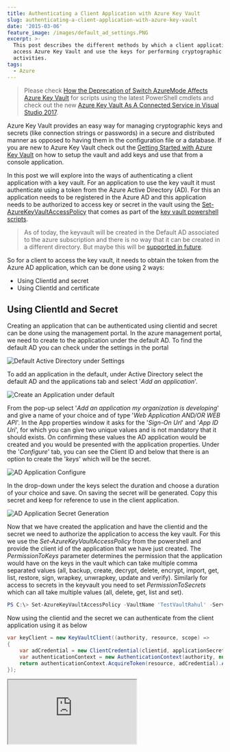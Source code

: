 ```yaml
---
title: Authenticating a Client Application with Azure Key Vault
slug: authenticating-a-client-application-with-azure-key-vault
date: '2015-03-06'
feature_image: /images/default_ad_settings.PNG
excerpt: >-
  This post describes the different methods by which a client application can
  access Azure Key Vault and use the keys for performing cryptographic
  activities.
tags:
  - Azure
---
```

> Please check [How the Deprecation of Switch AzureMode Affects Azure Key Vault](/blog/how-the-deprecation-of-switch-azuremode-affects-azure-key-vault/) for scripts using the latest PowerShell cmdlets and check out the new [Azure Key Vault As A Connected Service in Visual Studio 2017](/blog/azure-key-vault-as-a-connected-service-in-visual-studio-2017/).

Azure Key Vault provides an easy way for managing cryptographic keys and secrets (like connection strings or passwords) in a secure and distributed manner as opposed to having them in the configuration file or a database. If you are new to Azure Key Vault check out the [Getting Started with Azure Key Vault](/blog/getting-started-with-azure-key-vault/) on how to setup the vault and add keys and use that from a console application.

In this post we will explore into the ways of authenticating a client application with a key vault. For an application to use the key vault it must authenticate using a token from the Azure Active Directory (AD). For this an application needs to be registered in the Azure AD and this application needs to be authorized to access key or secret in the vault using the [Set-AzureKeyVaultAccessPolicy](https://msdn.microsoft.com/en-us/library/azure/dn903607.aspx) that comes as part of the [key vault powershell scripts](https://gallery.technet.microsoft.com/scriptcenter/Azure-Key-Vault-Powershell-1349b091).

> As of today, the keyvault will be created in the Default AD associated to the azure subscription and there is no way that it can be created in a different directory. But maybe this will be [supported in future](https://social.msdn.microsoft.com/Forums/azure/en-US/21d0dcaa-791c-4f96-8f9d-738b6b0076b2/create-a-new-key-vault-in-a-different-directory?forum=AzureKeyVault).

So for a client to access the key vault, it needs to obtain the token from the Azure AD application, which can be done using 2 ways:

-   Using ClientId and secret
-   Using ClientId and certificate

## **Using ClientId and Secret**

Creating an application that can be authenticated using clientid and secret can be done using the management portal. In the azure management portal, we need to create to the application under the default AD. To find the default AD you can check under the settings in the portal

![Default Active Directory under Settings](/images/default_ad_settings.PNG)

To add an application in the default, under Active Directory select the default AD and the applications tab and select '_Add an application_'.

![Create an Application under default](/images/default_ad.PNG)

From the pop-up select '_Add an application my organization is developing_' and give a name of your choice and of type '_Web Application AND/OR WEB API_'. In the App properties window it asks for the '_Sign-On Url_' and '_App ID Uri_', for which you can give two unique values and is not mandatory that it should exists. On confirming these values the AD application would be created and you would be presented with the application properties. Under the '_Configure_' tab, you can see the Client ID and below that there is an option to create the '_keys_' which will be the secret.

![AD Application Configure](/images/ad_application_configure.PNG)

In the drop-down under the keys select the duration and choose a duration of your choice and save. On saving the secret will be generated. Copy this secret and keep for reference to use in the client application.

![AD Application Secret Generation](/images/ad_application_keys.PNG)

Now that we have created the application and have the clientid and the secret we need to authorize the application to access the key vault. For this we use the _Set-AzureKeyVaultAccessPolicy_ from the powershell and provide the client id of the application that we have just created. The _PermissionToKeys_ parameter determines the permission that the application would have on the keys in the vault which can take multiple comma separated values (all, backup, create, decrypt, delete, encrypt, import, get, list, restore, sign, wrapkey, unwrapkey, update and verify). Similarly for access to secrets in the keyvault you need to set _PermissionToSecrets_ which can all take multiple values (all, delete, get, list and set).

```powershell
PS C:\> Set-AzureKeyVaultAccessPolicy -VaultName 'TestVaultRahul' -ServicePrincipalName '01c74fc1-4fb3-455e-8612-d5ad05a7fe2a' -PermissionsToKeys all

```

Now using the clientid and the secret we can authenticate from the client application using it as below

```csharp
var keyClient = new KeyVaultClient((authority, resource, scope) =>
{
    var adCredential = new ClientCredential(clientid, applicationSecret);
    var authenticationContext = new AuthenticationContext(authority, null);
    return authenticationContext.AcquireToken(resource, adCredential).AccessToken;
});

```
<iframe src="https://www.youtube.com/embed/51Qmk3TQJ44" />

## **Using ClientId and Certificate**

Creating an application that can be authenticated using the clientid and the certificate is only possible using powershell scripts, and these are again available with the key vault powershell scripts. For this we first need to create a certificate or if your organization already has provided one use that. Since this is for demo I would be creating a test certificate as [explained here](https://msdn.microsoft.com/en-in/library/ff699202.aspx).

```
makecert -sv mykey.pvk -n "cn=AD Test Vault Application" ADTestVaultApplication.cer -b 03/03/2014 -e 06/05/2016 -r
pvk2pfx -pvk mykey.pvk -spc ADTestVaultApplication.cer -pfx ADTestVaultApplication.pfx -po test

```

Once we have the certificate, we can create a new AD application and specify certificate authentication for the application as shown below. Make sure that you give the full path to the certificate as below (mine was located under C:\\cert)

```powershell
Connect-AzureAD -DomainName '<domainname>'
$newADApplication = New-AzureADApplication -DisplayName 'TestVaultApplication'
Add-AzureADApplicationCredential -ObjectId $newADApplication.objectId -FilePath C:\cert\ADTestVaultApplication.cer
$newADApplication.appId

```

Once the application is created, we need to perform the same authorization steps as above to give the application access to the key vault, after which we can use the clientid (that would be output to the powershell console) and the certificate to authenticate the application. Make sure that the certificate is installed into the store so that it can be used by the application.

```csharp
var keyClient = new KeyVaultClient((authority, resource, scope) =>
{
    var authenticationContext = new AuthenticationContext(authority, null);
    X509Certificate2 certificate;
    X509Store store = new X509Store(StoreName.My, StoreLocation.CurrentUser);
    try
    {
        store.Open(OpenFlags.ReadOnly);
        X509Certificate2Collection certificateCollection = store.Certificates.Find(X509FindType.FindByThumbprint, "E2F3EAE0A131EE0CF1FF1995A6ABA9F9462A0C03", false);
        if (certificateCollection == null || certificateCollection.Count == 0)
        {
            throw new Exception("Certificate not installed in the store");
        }

        certificate = certificateCollection[0];
    }
    finally
    {
        store.Close();
    }

    var clientAssertionCertificate = new ClientAssertionCertificate(applicationId, certificate);
    var result = authenticationContext.AcquireToken(resource, clientAssertionCertificate);
    return result.AccessToken;
});

```
<iframe src="https://www.youtube.com/embed/JbshGF4ZwGE" />

You could use either ways to authenticate an application to Azure Key Vault. Using the certificate way would be more secure as you can also password protect your certificate so that it cannot be installed without having that. If using the client secret anybody having access to the configuration would be able to access the vault. Also make sure that you give the application's only necessary permissions for accessing keys and secrets while registering the application. You could use the sample used in the <BlogLink
  href="/blog/getting-started-with-azure-key-vault"
  title="Getting Started with Azure Key Vault"
  description="Read this interesting blog post"
  authorImage="/images/logo-512x512-24.png"
  authorName="Rahul Nath"
  authorTitle="Rahul Pulikkot Nath"
  featureImage="/images/azurekeyvault_overview.png"
/> [sample](https://github.com/rahulpnath/Blog/tree/master/AzureKeyVault). The code in there uses clientId and secret, you could change it with the above code to use certificate authentication.

> **_<BlogLink
  href="/blog/authenticating-with-azure-key-vault-using-managed-service-identity"
  title="Authenticating with Azure Key Vault Using Managed Service Identity"
  description="Using Managed Service Identity to authenticate a client application to connect with Azure Key Vault"
  authorImage="/images/logo-512x512-24.png"
  authorName="Rahul Nath"
  authorTitle="Rahul Pulikkot Nath"
  featureImage="/images/keyvault_managed_service_identity.png"
/> which makes authenticating with it even more easier if your application is deployed in Azure. You no longer have to add any configuration related to key vault to the applications config file._**
